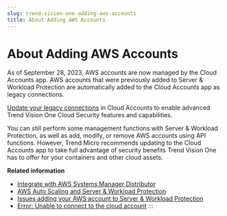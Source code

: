 ```yaml
---
slug: trend-vision-one-adding-aws-accounts
title: About Adding AWS Accounts
---
```

# About Adding AWS Accounts

As of September 28, 2023, AWS accounts are now managed by the Cloud Accounts app. AWS accounts that were previously added to Server & Workload Protection are automatically added to the Cloud Accounts app as legacy connections.

[Update your legacy connections](updating-legacy-aws-connection.mdx) in Cloud Accounts to enable advanced Trend Vision One Cloud Security features and capabilities.

You can still perform some management functions with Server & Workload Protection, as well as add, modify, or remove AWS accounts using API functions. However, Trend Micro recommends updating to the Cloud Accounts app to take full advantage of security benefits Trend Vision One has to offer for your containers and other cloud assets.

**Related information**

- [Integrate with AWS Systems Manager Distributor](aws-systems-manager-distributor.mdx)
- [AWS Auto Scaling and Server & Workload Protection](aws-auto-scaling.mdx)
- [Issues adding your AWS account to Server & Workload Protection](issues-adding-your-aws-account.mdx)
- [Error: Unable to connect to the cloud account](error-unable-connect-cloud-account.mdx)
:::

